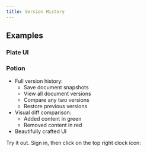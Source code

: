 ```yaml
---
title: Version History
---
```



## Examples

### Plate UI

<ComponentPreview name="version-history-demo" />

### Potion

- Full version history:
  - Save document snapshots
  - View all document versions
  - Compare any two versions
  - Restore previous versions
- Visual diff comparison:
  - Added content in green
  - Removed content in red
- Beautifully crafted UI

Try it out. Sign in, then click on the top right clock icon:

<ComponentPreview name="potion-iframe-demo" />